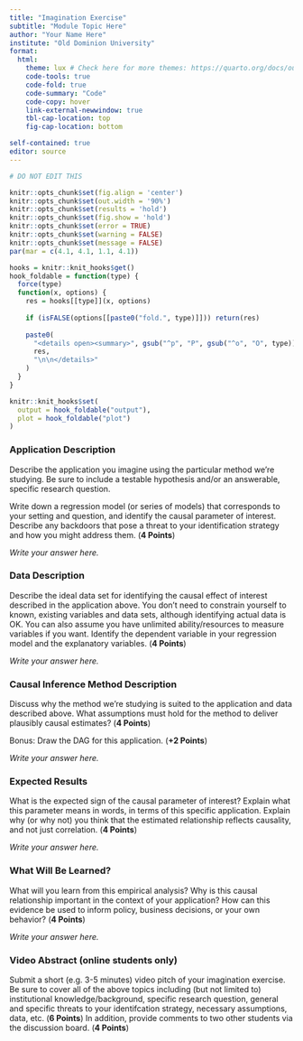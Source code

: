 ```yaml
---
title: "Imagination Exercise"
subtitle: "Module Topic Here"
author: "Your Name Here"
institute: "Old Dominion University"
format: 
  html:
    theme: lux # Check here for more themes: https://quarto.org/docs/output-formats/html-themes.html
    code-tools: true
    code-fold: true
    code-summary: "Code"
    code-copy: hover
    link-external-newwindow: true
    tbl-cap-location: top
    fig-cap-location: bottom

self-contained: true
editor: source
---
```


```r
# DO NOT EDIT THIS

knitr::opts_chunk$set(fig.align = 'center')
knitr::opts_chunk$set(out.width = '90%')
knitr::opts_chunk$set(results = 'hold')
knitr::opts_chunk$set(fig.show = 'hold')
knitr::opts_chunk$set(error = TRUE)
knitr::opts_chunk$set(warning = FALSE)
knitr::opts_chunk$set(message = FALSE)
par(mar = c(4.1, 4.1, 1.1, 4.1))

hooks = knitr::knit_hooks$get()
hook_foldable = function(type) {
  force(type)
  function(x, options) {
    res = hooks[[type]](x, options)
    
    if (isFALSE(options[[paste0("fold.", type)]])) return(res)
    
    paste0(
      "<details open><summary>", gsub("^p", "P", gsub("^o", "O", type)), "</summary>\n\n",
      res,
      "\n\n</details>"
    )
  }
}

knitr::knit_hooks$set(
  output = hook_foldable("output"),
  plot = hook_foldable("plot")
)
```

### Application Description

Describe the application you imagine using the particular method we're studying.  Be sure to include a testable hypothesis and/or an answerable, specific research question.

Write down a regression model (or series of models) that corresponds to your setting and question, and identify the causal parameter of interest.  Describe any backdoors that pose a threat to your identification strategy and how you might address them. (**4 Points**)

*Write your answer here.*

### Data Description

Describe the ideal data set for identifying the causal effect of interest described in the application above.  You don’t need to constrain yourself to known, existing variables and data sets, although identifying actual data is OK.  You can also assume you have unlimited ability/resources to measure variables if you want.  Identify the dependent variable in your regression model and the explanatory variables. (**4 Points**)

*Write your answer here.*

### Causal Inference Method Description

Discuss why the method we're studying is suited to the application and data described above.  What assumptions must hold for the method to deliver plausibly causal estimates? (**4 Points**)

Bonus: Draw the DAG for this application. (**+2 Points**)

*Write your answer here.*

### Expected Results

What is the expected sign of the causal parameter of interest?  Explain what this parameter means in words, in terms of this specific application.  Explain why (or why not) you think that the estimated relationship reflects causality, and not just correlation. (**4 Points**)

*Write your answer here.*

### What Will Be Learned?

What will you learn from this empirical analysis?  Why is this causal relationship important in the context of your application?  How can this evidence be used to inform policy, business decisions, or your own behavior? (**4 Points**)

*Write your answer here.*

### Video Abstract (online students only)

Submit a short (e.g. 3-5 minutes) video pitch of your imagination exercise.  Be sure to cover all of the above topics including (but not limited to) institutional knowledge/background, specific research question, general and specific threats to your identifcation strategy, necessary assumptions, data, etc. (**6 Points**) In addition, provide comments to two other students via the discussion board. (**4 Points**)